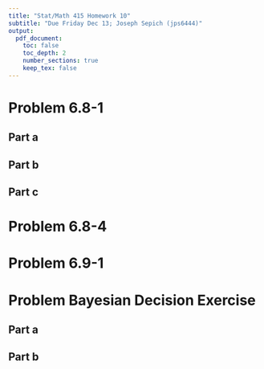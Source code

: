 ```yaml
---
title: "Stat/Math 415 Homework 10"
subtitle: "Due Friday Dec 13; Joseph Sepich (jps6444)"
output:
  pdf_document:
    toc: false
    toc_depth: 2
    number_sections: true
    keep_tex: false
---
```


# Problem 6.8-1

## Part a

## Part b

## Part c

# Problem 6.8-4

# Problem 6.9-1

# Problem Bayesian Decision Exercise

## Part a

## Part b







































